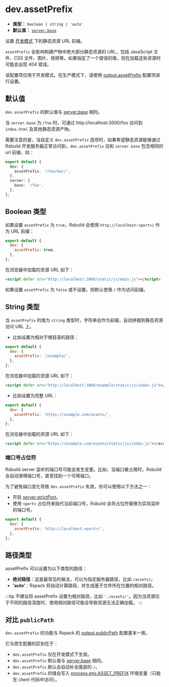 # dev.assetPrefix

- **类型：** `boolean | string | 'auto'`
- **默认值：** [`server.base`](/config/server/base)

设置 [开发模式](/config/mode) 下的静态资源 URL 前缀。

`assetPrefix` 会影响构建产物中绝大部分静态资源的 URL，包括 JavaScript 文件、CSS 文件、图片、视频等。如果指定了一个错误的值，则在加载这些资源时可能会出现 404 错误。

该配置项仅用于开发模式。在生产模式下，请使用 [output.assetPrefix](/config/output/asset-prefix) 配置项进行设置。

## 默认值

`dev.assetPrefix` 的默认值与 [server.base](/config/server/base) 相同。

当 `server.base` 为 `/foo` 时，可通过 http://localhost:3000/foo 访问到 `index.html` 及其他静态资源产物。

需要注意的是，当自定义 `dev.assetPrefix` 选项时，如果希望静态资源能够通过 Rsbuild 开发服务器正常访问到，`dev.assetPrefix` 应和 `server.base` 包含相同的 url 前缀，如：

```ts
export default {
  dev: {
    assetPrefix: '/foo/bar/',
  },
  server: {
    base: '/foo',
  },
};
```

## Boolean 类型

如果设置 `assetPrefix` 为 `true`，Rsbuild 会使用 `http://localhost:<port>/` 作为 URL 前缀：

```js
export default {
  dev: {
    assetPrefix: true,
  },
};
```

在浏览器中加载的资源 URL 如下：

```html
<script defer src="http://localhost:3000/static/js/main.js"></script>
```

如果设置 `assetPrefix` 为 `false` 或不设置，则默认使用 `/` 作为访问前缀。

## String 类型

当 `assetPrefix` 的值为 `string` 类型时，字符串会作为前缀，自动拼接到静态资源访问 URL 上。

- 比如设置为相对于根目录的路径：

```js
export default {
  dev: {
    assetPrefix: '/example/',
  },
};
```

在浏览器中加载的资源 URL 如下：

```html
<script defer src="http://localhost:3000/example/static/js/index.js"></script>
```

- 比如设置为完整 URL：

```js
export default {
  dev: {
    assetPrefix: 'https://example.com/assets/',
  },
};
```

在浏览器中加载的资源 URL 如下：

```html
<script defer src="https://example.com/assets/static/js/index.js"></script>
```

### 端口号占位符

Rsbuild server 监听的端口号可能会发生变更。比如，当端口被占用时，Rsbuild 会自动递增端口号，直至找到一个可用端口。

为了避免端口变化导致 `dev.assetPrefix` 失效，你可以使用以下方法之一：

- 开启 [server.strictPort](/config/server/strict-port)。
- 使用 `<port>` 占位符来指代当前端口号，Rsbuild 会将占位符替换为实际监听的端口号。

```js
export default {
  dev: {
    assetPrefix: 'http://localhost:<port>/',
  },
};
```

## 路径类型

assetPrefix 可以设置为以下类型的路径：

- **绝对路径**：这是最常见的做法，可以为指定服务器路径，比如 `/assets/`。
- **'auto'**：Rspack 将自动计算路径，并生成基于文件所在位置的相对路径。

:::tip
不建议将 assetPrefix 设置为相对路径，比如 `'./assets/'`。因为当资源位于不同的路径深度时，使用相对路径可能会导致资源无法正确加载。
:::

## 对比 `publicPath`

`dev.assetPrefix` 的功能与 Rspack 的 [output.publicPath](https://rspack.dev/zh/config/output#outputpublicpath) 配置基本一致。

它与原生配置的区别在于：

- `dev.assetPrefix` 仅在开发模式下生效。
- `dev.assetPrefix` 默认值与 [server.base](/config/server/base) 相同。
- `dev.assetPrefix` 默认会自动补全尾部的 `/`。
- `dev.assetPrefix` 的值会写入 [process.env.ASSET_PREFIX](/guide/advanced/env-vars#processenvasset_prefix) 环境变量（只能在 client 代码中访问）。
